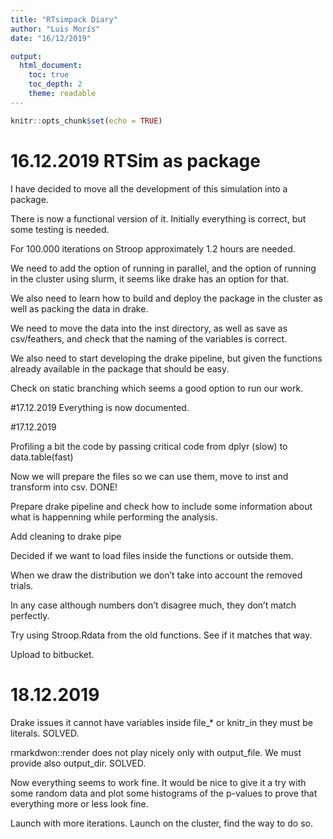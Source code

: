 ```yaml
---
title: "RTsimpack Diary"
author: "Luis Morís"
date: "16/12/2019"

output:
  html_document:
    toc: true
    toc_depth: 2
    theme: readable
---
```


```r
knitr::opts_chunk$set(echo = TRUE)
```

# 16.12.2019 RTSim as package

I have decided to move all the development of this simulation into a package.

There is now a functional version of it. Initially everything is correct, but some testing is needed.

For 100.000 iterations on Stroop approximately 1.2 hours are needed.

We need to add the option of running in parallel, and the option of running in the cluster using slurm, it seems like drake has an option for that.

We also need to learn how to build and deploy the package in the cluster as well as packing the data in drake.

We need to move the data into the inst directory, as well as save as csv/feathers, and check that the naming of the variables is correct.

We also need to start developing the drake pipeline, but given the functions already available in the package that should be easy.

Check on static branching which seems a good option to run our work.

#17.12.2019
Everything is now documented.

#17.12.2019

Profiling a bit the code by passing critical code from dplyr (slow) to data.table(fast)

Now we will prepare the files so we can use them, move to inst and transform into csv. DONE!

Prepare drake pipeline and check how to include some information about what is happenning while performing the analysis.

Add cleaning to drake pipe

Decided if we want to load files inside the functions or outside them.

When we draw the distribution we don't take into account the removed trials.

In any case although numbers don't disagree much, they don't match perfectly.

Try using Stroop.Rdata from the old functions. See if it matches that way.

Upload to bitbucket.

# 18.12.2019

Drake issues it cannot have variables inside file_* or knitr_in they must be literals. SOLVED.

rmarkdwon::render does not play nicely only with output_file. We must provide also output_dir. SOLVED.

Now everything seems to work fine. It would be nice to give it a try with some random data and plot some histograms of the p-values to prove that everything more or less look fine.

Launch with more iterations.
Launch on the cluster, find the way to do so.
